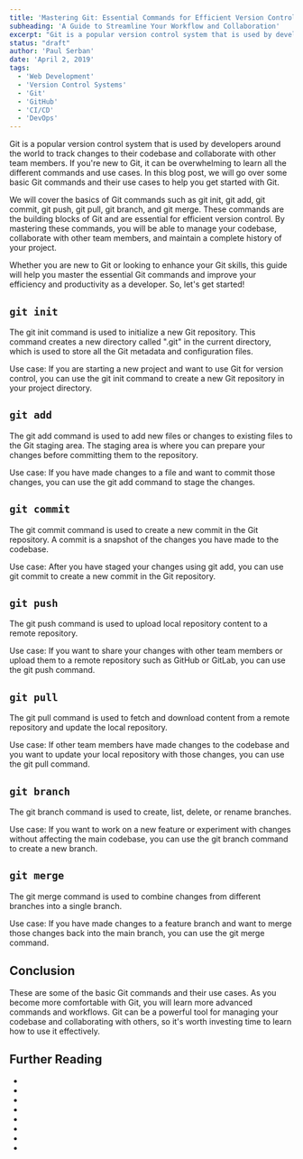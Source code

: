 ```yaml
---
title: 'Mastering Git: Essential Commands for Efficient Version Control'
subheading: 'A Guide to Streamline Your Workflow and Collaboration'
excerpt: "Git is a popular version control system that is used by developers around the world to track changes to their codebase and collaborate with other team members. If you're new to Git, it can be overwhelming to learn all the different commands and use cases. In this blog post, we will go over some basic Git commands and their use cases to help you get started with Git."
status: "draft"
author: 'Paul Serban'
date: 'April 2, 2019'
tags:
  - 'Web Development'
  - 'Version Control Systems'
  - 'Git'
  - 'GitHub'
  - 'CI/CD'
  - 'DevOps'
---
```


Git is a popular version control system that is used by developers around the world to track changes to their codebase and collaborate with other team members. If you're new to Git, it can be overwhelming to learn all the different commands and use cases. In this blog post, we will go over some basic Git commands and their use cases to help you get started with Git.

We will cover the basics of Git commands such as git init, git add, git commit, git push, git pull, git branch, and git merge. These commands are the building blocks of Git and are essential for efficient version control. By mastering these commands, you will be able to manage your codebase, collaborate with other team members, and maintain a complete history of your project.

Whether you are new to Git or looking to enhance your Git skills, this guide will help you master the essential Git commands and improve your efficiency and productivity as a developer. So, let's get started!

## `git init`
The git init command is used to initialize a new Git repository. This command creates a new directory called ".git" in the current directory, which is used to store all the Git metadata and configuration files.

Use case: If you are starting a new project and want to use Git for version control, you can use the git init command to create a new Git repository in your project directory.

## `git add`
The git add command is used to add new files or changes to existing files to the Git staging area. The staging area is where you can prepare your changes before committing them to the repository.

Use case: If you have made changes to a file and want to commit those changes, you can use the git add command to stage the changes.

## `git commit`
The git commit command is used to create a new commit in the Git repository. A commit is a snapshot of the changes you have made to the codebase.

Use case: After you have staged your changes using git add, you can use git commit to create a new commit in the Git repository.

## `git push`
The git push command is used to upload local repository content to a remote repository.

Use case: If you want to share your changes with other team members or upload them to a remote repository such as GitHub or GitLab, you can use the git push command.

## `git pull`
The git pull command is used to fetch and download content from a remote repository and update the local repository.

Use case: If other team members have made changes to the codebase and you want to update your local repository with those changes, you can use the git pull command.

## `git branch`
The git branch command is used to create, list, delete, or rename branches.

Use case: If you want to work on a new feature or experiment with changes without affecting the main codebase, you can use the git branch command to create a new branch.

## `git merge`
The git merge command is used to combine changes from different branches into a single branch.

Use case: If you have made changes to a feature branch and want to merge those changes back into the main branch, you can use the git merge command.

## Conclusion

These are some of the basic Git commands and their use cases. As you become more comfortable with Git, you will learn more advanced commands and workflows. Git can be a powerful tool for managing your codebase and collaborating with others, so it's worth investing time to learn how to use it effectively.

## Further Reading
- <Link href="/blog/posts/distributed-control-systems-the-modern-standard-for-software-development" label={`Distributed Version Control Systems: The Modern Standard for Software Development`} isInternal={true} />
- <Link href="/blog/posts/git-an-introduction" label={`Git: An Introduction`} isInternal={true} />
- <Link href="/blog/posts/git-basic-concepts" label={`Git: Basic Concepts`} isInternal={true} />
- <Link href="/blog/posts/understanding-git-branching-models-a-guide-for-developers" label={`Understanding Git Branching Models: A Guide for Developers`} isInternal={true} />
- <Link href="/blog/posts/git-flow-a-powerful-branching-model-for-collaborative-development" label={`Git Flow: A Powerful Branching Model for Collaborative Development`} isInternal={true} />
- <Link href="/blog/posts/gitflow-branching-model-pros-and-cons" label={`Gitflow: Pros and Cons`} isInternal={true} />
- <Link href="/blog/posts/git-branches-cloning-merging" label={`Git: Cloning, Branches and Merging`} isInternal={true} />
- <Link href="/blog/posts/git-branching-strategies-patterns-paaractices-and-collaboration-workflows" label={`A Comprehensive Guide to Git Branching Strategies and Collaboration Workflows`} isInternal={true} />